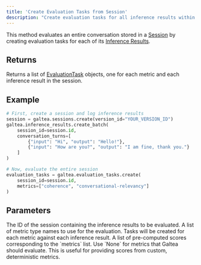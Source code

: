 ```yaml
---
title: 'Create Evaluation Tasks from Session'
description: "Create evaluation tasks for all inference results within a session."
---
```


This method evaluates an entire conversation stored in a [Session](/concepts/product/session) by creating evaluation tasks for each of its [Inference Results](//concepts/product/inference-result).

## Returns
Returns a list of [EvaluationTask](/concepts/product/evaluation/task) objects, one for each metric and each inference result in the session.

## Example
```python
# First, create a session and log inference results
session = galtea.sessions.create(version_id="YOUR_VERSION_ID")
galtea.inference_results.create_batch(
    session_id=session.id,
    conversation_turns=[
        {"input": "Hi", "output": "Hello!"},
        {"input": "How are you?", "output": "I am fine, thank you."}
    ]
)

# Now, evaluate the entire session
evaluation_tasks = galtea.evaluation_tasks.create(
    session_id=session.id,
    metrics=["coherence", "conversational-relevancy"]
)
```

## Parameters
<ResponseField name="session_id" type="string" required>
  The ID of the session containing the inference results to be evaluated.
</ResponseField>
<ResponseField name="metrics" type="list[string]" required>
  A list of metric type names to use for the evaluation. Tasks will be created for each metric against each inference result.
</ResponseField>
<ResponseField name="scores" type="list[float | None]" optional>
  A list of pre-computed scores corresponding to the `metrics` list. Use `None` for metrics that Galtea should evaluate. This is useful for providing scores from custom, deterministic metrics.
</ResponseField>
